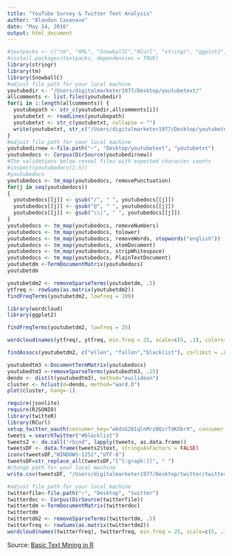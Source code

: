 ```yaml
---
title: "YouTube Survey & Twitter Text Analysis"
author: "Blandon Casenave"
date: "May 14, 2016"
output: html_document
---
```




```r
#textpacks <- c("tm", "XML", "SnowballC","RCurl", "stringr", "ggplot2", "wordcloud", "cluster", "igraph")
#install.packages(textpacks, dependencies = TRUE)
library(stringr)
library(tm)
library(SnowballC)
#adjust file path for your local machine
youtubedir <- "/Users/digitalmarketer1977/Desktop/youtubetext/"
allcomments <- list.files(youtubedir)
for(i in 1:length(allcomments)) {
  youtubepath <- str_c(youtubedir,allcomments[i])
  youtubetxt <- readLines(youtubepath)
  youtubetxt <- str_c(youtubetxt, collapse = "")
  write(youtubetxt, str_c("/Users/digitalmarketer1977/Desktop/youtubetext/youtubetxt/", i, ".txt"))
}
#adjust file path for your local machine
youtubedirnew <-file.path("~", "Desktop/youtubetext", "youtubetxt")
youtubedocs <- Corpus(DirSource(youtubedirnew))
#The validations below reveal files with expected character counts
#inspect(youtubedocs[1:5])
#youtubedocs
youtubedocs <- tm_map(youtubedocs, removePunctuation)
for(j in seq(youtubedocs))   
{   
  youtubedocs[[j]] <- gsub("/", " ", youtubedocs[[j]])   
  youtubedocs[[j]] <- gsub("@", " ", youtubedocs[[j]])   
  youtubedocs[[j]] <- gsub("\\|", " ", youtubedocs[[j]])   
} 
youtubedocs <- tm_map(youtubedocs, removeNumbers)
youtubedocs <- tm_map(youtubedocs, tolower)
youtubedocs <- tm_map(youtubedocs, removeWords, stopwords("english"))
youtubedocs <- tm_map(youtubedocs, stemDocument)
youtubedocs <- tm_map(youtubedocs, stripWhitespace)
youtubedocs <- tm_map(youtubedocs, PlainTextDocument)
youtubetdm <-TermDocumentMatrix(youtubedocs)
youtubetdm

youtubetdm2 <- removeSparseTerms(youtubetdm, .5)
ytfreq <- rowSums(as.matrix(youtubetdm2))
findFreqTerms(youtubetdm2, lowfreq = 100)

library(wordcloud)
library(ggplot2)

findFreqTerms(youtubetdm2, lowfreq = 25)

wordcloud(names(ytfreq), ytfreq, min.freq = 25, scale=c(5, .1), colors=brewer.pal(6, "Dark2"))

findAssocs(youtubetdm2, c("ellen", "fallon","blacklist"), corlimit = .8)

youtubedtm3 <-DocumentTermMatrix(youtubedocs)
youtubedtm3 <-removeSparseTerms(youtubedtm3, .15)
dendo <- dist(t(youtubedtm3), method="euclidean")
cluster <- hclust(d=dendo, method="ward.D")
plot(cluster, hang=-1)
```

```r
require(jsonlite)
require(RJSONIO)
library(twitteR)
library(RCurl)
setup_twitter_oauth(consumer_key="wbdsG281qlnMrz0QzrTdKXbrX", consumer_secret="YWqw0UyEwA7YsSsETRAfoCUbeDud7viYOtlPx5gvjj3VA9602d", access_token = "3066551830-An3wIGONkTeGiVNaRDP4KYmYCruZzoectzjqr4R", access_secret = "rk2UlidRQZ3M9e6Li3QsdlfM2r3G1lsNGjR5UKEGhIcA8")
tweets = searchTwitter("#blacklist")
tweets2 <- do.call("rbind", lapply(tweets, as.data.frame))
tweetsDF <- data.frame(tweets2$text, stringsAsFactors = FALSE)
iconv(tweetsDF,"WINDOWS-1252","UTF-8")
tweetsDF=str_replace_all(tweetsDF,"[^[:graph:]]", " ")
#change path for your local machine
write.csv(tweetsDF, "/Users/digitalmarketer1977/Desktop/twitter/twitter.csv")

#adjust file path for your local machine
twitterfile<-file.path("~", "Desktop", "twitter")
twitterdoc <- Corpus(DirSource(twitterfile))
twittertdm <-TermDocumentMatrix(twitterdoc)
twittertdm
twittertdm2 <- removeSparseTerms(twittertdm, .5)
twitterfreq <- rowSums(as.matrix(twittertdm2))
wordcloud(names(twitterfreq), twitterfreq, min.freq = 25, scale=c(5, .1), colors=brewer.pal(6, "Dark2"))
```

Source: <a href=https://rstudio-pubs-static.s3.amazonaws.com/31867_8236987cf0a8444e962ccd2aec46d9c3.html>Basic Text Mining in R</a>

